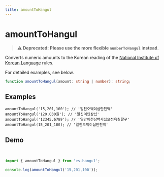 ```yaml
---
title: amountToHangul
---
```



# amountToHangul

> **⚠️ Deprecated: Please use the more flexible `numberToHangul` instead.**

Converts numeric amounts to the Korean reading of the [National Institute of Korean Language](https://ko.dict.naver.com/#/correct/korean/info?seq=602) rules.

For detailed examples, see below.

```typescript
function amountToHangul(amount: string | number): string;
```

## Examples

```tsx
amountToHangul('15,201,100'); // '일천오백이십만천백'
amountToHangul('120,030원'); // '일십이만삼십'
amountToHangul('12345.6789'); // '일만이천삼백사십오점육칠팔구'
amountToHangul(15_201_100); // '일천오백이십만천백'
```

## Demo

<br />

<Sandpack>

```ts index.ts
import { amountToHangul } from 'es-hangul';

console.log(amountToHangul('15,201,100'));
```

</Sandpack>

